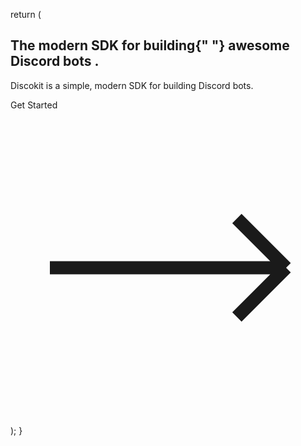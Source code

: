 
  return (
    <section className="max-w-[90rem] mx-auto px-6 py-40 text-center">
      <h1 className="font-bold mx-auto text-4xl max-w-xl md:text-5xl md:max-w-3xl xl:max-w-6xl xl:text-7xl">
        The modern SDK for building{" "}
        <span className="text-blue-600 dark:text-blue-400">
          awesome Discord bots
        </span>
        .
      </h1>
      <p className="text-xl md:text-2xl xl:text-3xl text-neutral-700 dark:text-neutral-400 mt-8 mb-10">
        Discokit is a simple, modern SDK for building Discord bots.
      </p>
      <Link
        href="/docs"
        className="group px-6 py-3 text-lg text-white space-x-2 font-medium bg-blue-600 rounded-xl shadow-lg !shadow-blue-500/40 dark:!shadow-blue-600/20 hover:shadow-xl inline-flex items-center transition duration-1000"
      >
        <span>Get Started</span>
        <svg
          xmlns="http://www.w3.org/2000/svg"
          fill="none"
          viewBox="0 0 24 24"
          strokeWidth={1.5}
          stroke="currentColor"
          className="group-hover:translate-x-0.5 transition duration-500 w-6 h-6"
        >
          <path
            strokeLinecap="round"
            strokeLinejoin="round"
            d="M17.25 8.25L21 12m0 0l-3.75 3.75M21 12H3"
          />
        </svg>
      </Link>
    </section>
  );
}

<Hero />
